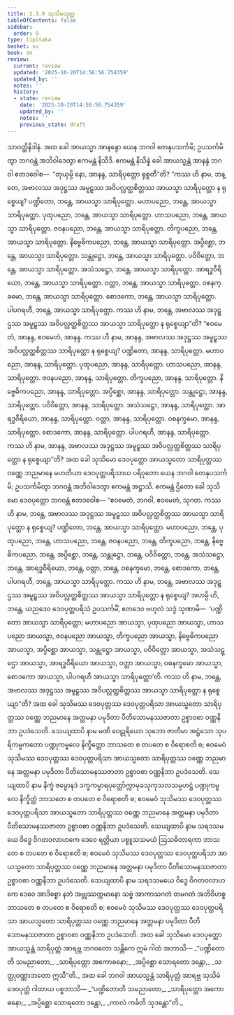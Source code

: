 ```yaml
---
title: 2.3.9 သုသိမသုတ္တ
tableOfContents: false
sidebar:
  order: 9
type: tipitaka
basket: su
book: sn
review:
  current: review
  updated: '2025-10-20T14:56:56.754359'
  updated_by: ''
  notes: ''
  history:
  - state: review
    date: '2025-10-20T14:56:56.754359'
    updated_by: ''
    notes: ''
    previous_state: draft
---
```



<DynamicBreadcrumb />


<ReviewStatus review={frontmatter.review} showDetails={true} />

<HypothesisAnnotation frontmatter={frontmatter} />

<Division number="110" book="sn" e="ch" v="18" p="296">

<Paragraph number="541" book="sn">
သာဝတ္ထိနိဒါနံ. အထ ခေါ အာယသ္မာ အာနန္ဒော ယေန ဘဂဝါ တေနုပသင်္ကမိ; ဥပသင်္ကမိတွာ ဘဂဝန္တံ အဘိဝါဒေတွာ ဧကမန္တံ နိသီဒိ. ဧကမန္တံ နိသိန္နံ ခေါ အာယသ္မန္တံ အာနန္ဒံ ဘဂဝါ ဧတဒဝေါစ—  “တုယှမ္ပိ နော, အာနန္ဒ, သာရိပုတ္တော ရုစ္စတီ”တိ?
</Paragraph>

<Paragraph number="542" book="sn">
“ကဿ ဟိ နာမ, ဘန္တေ, အဗာလဿ အဒုဋ္ဌဿ အမူဠှဿ အဝိပလ္လတ္ထစိတ္တဿ အာယသ္မာ သာရိပုတ္တော န ရုစ္စေယျ? ပဏ္ဍိတော, ဘန္တေ, အာယသ္မာ သာရိပုတ္တော. မဟာပညော, ဘန္တေ, အာယသ္မာ သာရိပုတ္တော. ပုထုပညော, ဘန္တေ, အာယသ္မာ သာရိပုတ္တော. ဟာသပညော, ဘန္တေ, အာယသ္မာ သာရိပုတ္တော. ဇဝနပညော, ဘန္တေ, အာယသ္မာ သာရိပုတ္တော. တိက္ခပညော, ဘန္တေ, အာယသ္မာ သာရိပုတ္တော. နိဗ္ဗေဓိကပညော, ဘန္တေ, အာယသ္မာ သာရိပုတ္တော. အပ္ပိစ္ဆော, ဘန္တေ, အာယသ္မာ သာရိပုတ္တော. သန္တုဋ္ဌော, ဘန္တေ, အာယသ္မာ သာရိပုတ္တော. ပဝိဝိတ္တော, ဘန္တေ, အာယသ္မာ သာရိပုတ္တော. အသံသဋ္ဌော, ဘန္တေ, အာယသ္မာ သာရိပုတ္တော. အာရဒ္ဓဝီရိယော, ဘန္တေ, အာယသ္မာ သာရိပုတ္တော. ဝတ္တာ, ဘန္တေ, အာယသ္မာ သာရိပုတ္တော. ဝစနက္ခမော, ဘန္တေ, အာယသ္မာ သာရိပုတ္တော. စောဒကော, ဘန္တေ, အာယသ္မာ သာရိပုတ္တော. ပါပဂရဟီ, ဘန္တေ, အာယသ္မာ သာရိပုတ္တော. ကဿ ဟိ နာမ, ဘန္တေ, အဗာလဿ အဒုဋ္ဌဿ အမူဠှဿ အဝိပလ္လတ္ထစိတ္တဿ အာယသ္မာ သာရိပုတ္တော န ရုစ္စေယျာ”တိ?
</Paragraph>

<Paragraph number="543" book="sn">
“ဧဝမေတံ, အာနန္ဒ, ဧဝမေတံ, အာနန္ဒ. ကဿ ဟိ နာမ, အာနန္ဒ, အဗာလဿ အဒုဋ္ဌဿ အမူဠှဿ အဝိပလ္လတ္ထစိတ္တဿ သာရိပုတ္တော န ရုစ္စေယျ? ပဏ္ဍိတော, အာနန္ဒ, သာရိပုတ္တော. မဟာပညော, အာနန္ဒ, သာရိပုတ္တော. ပုထုပညော, အာနန္ဒ, သာရိပုတ္တော. ဟာသပညော, အာနန္ဒ, သာရိပုတ္တော. ဇဝနပညော, အာနန္ဒ, သာရိပုတ္တော. တိက္ခပညော, အာနန္ဒ, သာရိပုတ္တော. နိဗ္ဗေဓိကပညော, အာနန္ဒ, သာရိပုတ္တော. အပ္ပိစ္ဆော, အာနန္ဒ, သာရိပုတ္တော. သန္တုဋ္ဌော, အာနန္ဒ, သာရိပုတ္တော. ပဝိဝိတ္တော, အာနန္ဒ, သာရိပုတ္တော. အသံသဋ္ဌော, အာနန္ဒ, သာရိပုတ္တော. အာရဒ္ဓဝီရိယော, အာနန္ဒ, သာရိပုတ္တော. ဝတ္တာ, အာနန္ဒ, သာရိပုတ္တော. ဝစနက္ခမော, အာနန္ဒ, သာရိပုတ္တော. စောဒကော, အာနန္ဒ, သာရိပုတ္တော. ပါပဂရဟီ, အာနန္ဒ, သာရိပုတ္တော. ကဿ ဟိ နာမ, အာနန္ဒ, အဗာလဿ အဒုဋ္ဌဿ အမူဠှဿ အဝိပလ္လတ္ထစိတ္တဿ သာရိပုတ္တော န ရုစ္စေယျာ”တိ?
</Paragraph>

<Paragraph number="544" book="sn">
အထ ခေါ သုသိမော ဒေဝပုတ္တော အာယသ္မတော သာရိပုတ္တဿ ဝဏ္ဏေ ဘညမာနေ မဟတိယာ ဒေဝပုတ္တပရိသာယ ပရိဝုတော ယေန ဘဂဝါ တေနုပသင်္ကမိ; ဥပသင်္ကမိတွာ ဘဂဝန္တံ အဘိဝါဒေတွာ ဧကမန္တံ အဋ္ဌာသိ. ဧကမန္တံ ဌိတော ခေါ သုသိမော ဒေဝပုတ္တော ဘဂဝန္တံ ဧတဒဝေါစ—
</Paragraph>

<Paragraph number="545" book="sn">
“ဧဝမေတံ, ဘဂဝါ, ဧဝမေတံ, သုဂတ. ကဿ ဟိ နာမ, ဘန္တေ, အဗာလဿ အဒုဋ္ဌဿ အမူဠှဿ အဝိပလ္လတ္ထစိတ္တဿ အာယသ္မာ သာရိပုတ္တော န ရုစ္စေယျ? ပဏ္ဍိတော, ဘန္တေ, အာယသ္မာ သာရိပုတ္တော. မဟာပညော, ဘန္တေ, ပုထုပညော, ဘန္တေ, ဟာသပညော, ဘန္တေ, ဇဝနပညော, ဘန္တေ, တိက္ခပညော, ဘန္တေ, နိဗ္ဗေဓိကပညော, ဘန္တေ, အပ္ပိစ္ဆော, ဘန္တေ, သန္တုဋ္ဌော, ဘန္တေ, ပဝိဝိတ္တော, ဘန္တေ, အသံသဋ္ဌော, ဘန္တေ, အာရဒ္ဓဝီရိယော, ဘန္တေ, ဝတ္တာ, ဘန္တေ, ဝစနက္ခမော, ဘန္တေ, စောဒကော, ဘန္တေ, ပါပဂရဟီ, ဘန္တေ, အာယသ္မာ သာရိပုတ္တော. ကဿ ဟိ နာမ, ဘန္တေ, အဗာလဿ အဒုဋ္ဌဿ အမူဠှဿ အဝိပလ္လတ္ထစိတ္တဿ အာယသ္မာ သာရိပုတ္တော န ရုစ္စေယျ?
</Paragraph>

<Paragraph number="546" book="sn">
အဟမ္ပိ ဟိ, ဘန္တေ, ယညဒေဝ ဒေဝပုတ္တပရိသံ ဥပသင်္ကမိံ, ဧတဒေဝ ဗဟုလံ သဒ္ဒံ သုဏာမိ—  ‘ပဏ္ဍိတော အာယသ္မာ သာရိပုတ္တော; မဟာပညော အာယသ္မာ, ပုထုပညော အာယသ္မာ, ဟာသပညော အာယသ္မာ, ဇဝနပညော အာယသ္မာ, တိက္ခပညော အာယသ္မာ, နိဗ္ဗေဓိကပညော အာယသ္မာ, အပ္ပိစ္ဆော အာယသ္မာ, သန္တုဋ္ဌော အာယသ္မာ, ပဝိဝိတ္တော အာယသ္မာ, အသံသဋ္ဌော အာယသ္မာ, အာရဒ္ဓဝီရိယော အာယသ္မာ, ဝတ္တာ အာယသ္မာ, ဝစနက္ခမော အာယသ္မာ, စောဒကော အာယသ္မာ, ပါပဂရဟီ အာယသ္မာ သာရိပုတ္တော’တိ. ကဿ ဟိ နာမ, ဘန္တေ, အဗာလဿ အဒုဋ္ဌဿ အမူဠှဿ အဝိပလ္လတ္ထစိတ္တဿ အာယသ္မာ သာရိပုတ္တော န ရုစ္စေယျာ”တိ?
</Paragraph>

<Paragraph number="547" book="sn">
အထ ခေါ သုသိမဿ ဒေဝပုတ္တဿ ဒေဝပုတ္တပရိသာ အာယသ္မတော သာရိပုတ္တဿ ဝဏ္ဏေ ဘညမာနေ အတ္တမနာ ပမုဒိတာ ပီတိသောမနဿဇာတာ ဥစ္စာဝစာ ဝဏ္ဏနိဘာ ဥပဒံသေတိ.
</Paragraph>

<Paragraph number="548" book="sn">
သေယျထာပိ နာမ မဏိ ဝေဠုရိယော သုဘော ဇာတိမာ အဋ္ဌံသော သုပရိကမ္မကတော ပဏ္ဍုကမ္ဗလေ နိက္ခိတ္တော ဘာသတေ စ တပတေ စ ဝိရောစတိ စ; ဧဝမေဝံ သုသိမဿ ဒေဝပုတ္တဿ ဒေဝပုတ္တပရိသာ အာယသ္မတော သာရိပုတ္တဿ ဝဏ္ဏေ ဘညမာနေ အတ္တမနာ ပမုဒိတာ ပီတိသောမနဿဇာတာ ဥစ္စာဝစာ ဝဏ္ဏနိဘာ ဥပဒံသေတိ.
</Paragraph>

<Paragraph number="549" book="sn">
သေယျထာပိ နာမ နိက္ခံ ဇမ္ဗောနဒံ ဒက္ခကမ္မာရပုတ္တော်က္ကာမုခသုကုသလသမ္ပဟဋ္ဌံ ပဏ္ဍုကမ္ဗလေ နိက္ခိတ္တံ ဘာသတေ စ တပတေ စ ဝိရောစတိ စ; ဧဝမေဝံ သုသိမဿ ဒေဝပုတ္တဿ ဒေဝပုတ္တပရိသာ အာယသ္မတော သာရိပုတ္တဿ ဝဏ္ဏေ ဘညမာနေ အတ္တမနာ ပမုဒိတာ ပီတိသောမနဿဇာတာ ဥစ္စာဝစာ ဝဏ္ဏနိဘာ ဥပဒံသေတိ.
</Paragraph>

<Paragraph number="550" book="sn">
သေယျထာပိ နာမ သရဒသမယေ ဝိဒ္ဓေ ဝိဂတဝလာဟကေ ဒေဝေ ရတ္တိယာ ပစ္စူသသမယံ ဩသဓိတာရကာ ဘာသတေ စ တပတေ စ ဝိရောစတိ စ; ဧဝမေဝံ သုသိမဿ ဒေဝပုတ္တဿ ဒေဝပုတ္တပရိသာ အာယသ္မတော သာရိပုတ္တဿ ဝဏ္ဏေ ဘညမာနေ အတ္တမနာ ပမုဒိတာ ပီတိသောမနဿဇာတာ ဥစ္စာဝစာ ဝဏ္ဏနိဘာ ဥပဒံသေတိ.
</Paragraph>

<Paragraph number="551" book="sn">
သေယျထာပိ နာမ သရဒသမယေ ဝိဒ္ဓေ ဝိဂတဝလာဟကေ ဒေဝေ အာဒိစ္စော နဘံ အဗ္ဘုဿက္ကမာနော သဗ္ဗံ အာကာသဂတံ တမဂတံ အဘိဝိဟစ္စ ဘာသတေ စ တပတေ စ ဝိရောစတိ စ; ဧဝမေဝံ သုသိမဿ ဒေဝပုတ္တဿ ဒေဝပုတ္တပရိသာ အာယသ္မတော သာရိပုတ္တဿ ဝဏ္ဏေ ဘညမာနေ အတ္တမနာ ပမုဒိတာ ပီတိသောမနဿဇာတာ ဥစ္စာဝစာ ဝဏ္ဏနိဘာ ဥပဒံသေတိ.
</Paragraph>

<Paragraph number="552" book="sn">
အထ ခေါ သုသိမော ဒေဝပုတ္တော အာယသ္မန္တံ သာရိပုတ္တံ အာရဗ္ဘ ဘဂဝတော သန္တိကေ ဣမံ ဂါထံ အဘာသိ—
</Paragraph>

<Paragraph number="553" type="verses" book="sn">
_“ပဏ္ဍိတောတိ သမညာတော,_  
_သာရိပုတ္တော အကောဓနော;_  
_အပ္ပိစ္ဆော သောရတော ဒန္တော,_  
_သတ္ထုဝဏ္ဏာဘတော ဣသီ”တိ._  

</Paragraph>

<Paragraph number="554" book="sn">
အထ ခေါ ဘဂဝါ အာယသ္မန္တံ သာရိပုတ္တံ အာရဗ္ဘ သုသိမံ ဒေဝပုတ္တံ ဂါထာယ ပစ္စဘာသိ—
</Paragraph>

<Paragraph number="555" type="verses" book="sn">
_“ပဏ္ဍိတောတိ သမညာတော,_  
_သာရိပုတ္တော အကောဓနော;_  
_အပ္ပိစ္ဆော သောရတော ဒန္တော,_  
_ကာလံ ကင်္ခတိ သုဒန္တော”တိ._
</Paragraph>
</Division>